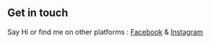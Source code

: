 ## Get in touch

Say Hi or find me on other platforms : [Facebook](https://www.facebook.com/xapper72/) & [Instagram](https://www.instagram.com/walynixt.exe/)
